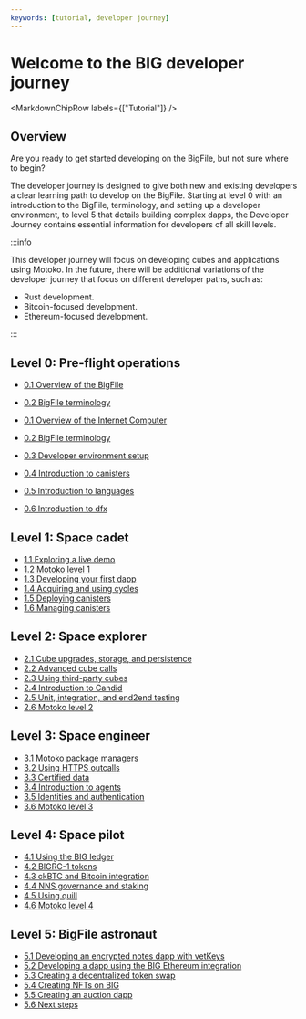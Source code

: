```yaml
---
keywords: [tutorial, developer journey]
---
```



# Welcome to the BIG developer journey

<MarkdownChipRow labels={["Tutorial"]} />

## Overview

Are you ready to get started developing on the BigFile, but not sure where to begin? 

The developer journey is designed to give both new and existing developers a clear learning path to develop on the BigFile. Starting at level 0 with an introduction to the BigFile, terminology, and setting up a developer environment, to level 5 that details building complex dapps, the Developer Journey contains essential information for developers of all skill levels. 


:::info

This developer journey will focus on developing cubes and applications using Motoko. In the future, there will be additional variations of the developer journey that focus on different developer paths, such as:

- Rust development.
- Bitcoin-focused development.
- Ethereum-focused development.

:::

## Level 0: Pre-flight operations


- [0.1 Overview of the BigFile](/docs/current/tutorials/developer-journey/level-0/big-overview )
- [0.2 BigFile terminology](/docs/current/tutorials/developer-journey/level-0/big-terms )
- [0.1 Overview of the Internet Computer](/docs/current/tutorials/developer-journey/level-0/big-overview )
- [0.2 BigFile terminology](/docs/current/tutorials/developer-journey/level-0/big-terms )

- [0.3 Developer environment setup](/docs/current/tutorials/developer-journey/level-0/dev-env )
- [0.4 Introduction to canisters](/docs/current/tutorials/developer-journey/level-0/intro-cubes )
- [0.5 Introduction to languages](/docs/current/tutorials/developer-journey/level-0/intro-languages )
- [0.6 Introduction to dfx](/docs/current/tutorials/developer-journey/level-0/intro-dfx )

## Level 1: Space cadet

- [1.1 Exploring a live demo](/docs/current/tutorials/developer-journey/level-1/1.1-live-demo )
- [1.2 Motoko level 1](/docs/current/tutorials/developer-journey/level-1/1.2-motoko-lvl1 )
- [1.3 Developing your first dapp](/docs/current/tutorials/developer-journey/level-1/1.3-first-dapp )
- [1.4 Acquiring and using cycles](/docs/current/tutorials/developer-journey/level-1/1.4-using-cycles )
- [1.5 Deploying canisters](/docs/current/tutorials/developer-journey/level-1/1.5-deploying-cubes )
- [1.6 Managing canisters](/docs/current/tutorials/developer-journey/level-1/1.6-managing-cubes )


## Level 2: Space explorer

- [2.1 Cube upgrades, storage, and persistence](/docs/current/tutorials/developer-journey/level-2/2.1-storage-persistence )
- [2.2 Advanced cube calls](/docs/current/tutorials/developer-journey/level-2/2.2-advanced-cube-calls )
- [2.3 Using third-party cubes](/docs/current/tutorials/developer-journey/level-2/2.3-third-party-cubes )
- [2.4 Introduction to Candid](/docs/current/tutorials/developer-journey/level-2/2.4-intro-candid )
- [2.5 Unit, integration, and end2end testing](/docs/current/tutorials/developer-journey/level-2/2.5-unit-testing )
- [2.6 Motoko level 2](/docs/current/tutorials/developer-journey/level-2/2.6-motoko-lvl2 )


## Level 3: Space engineer 

- [3.1 Motoko package managers](/docs/current/tutorials/developer-journey/level-3/3.1-package-managers )
- [3.2 Using HTTPS outcalls](/docs/current/tutorials/developer-journey/level-3/3.2-https-outcalls )
- [3.3 Certified data](/docs/current/tutorials/developer-journey/level-3/3.3-certified-data )
- [3.4 Introduction to agents](/docs/current/tutorials/developer-journey/level-3/3.4-intro-to-agents )
- [3.5 Identities and authentication](/docs/current/tutorials/developer-journey/level-3/3.5-identities-and-auth )
- [3.6 Motoko level 3](/docs/current/tutorials/developer-journey/level-3/3.6-motoko-lvl3 )

## Level 4: Space pilot

- [4.1 Using the BIG ledger](/docs/current/tutorials/developer-journey/level-4/4.1-icp-ledger )
- [4.2 BIGRC-1 tokens](/docs/current/tutorials/developer-journey/level-4/4.2-icrc-tokens )
- [4.3 ckBTC and Bitcoin integration](/docs/current/tutorials/developer-journey/level-4/4.3-ckbtc-and-bitcoin )
- [4.4 NNS governance and staking](/docs/current/tutorials/developer-journey/level-4/4.4-nns-governance )
- [4.5 Using quill](/docs/current/tutorials/developer-journey/level-4/4.5-using-quill )
- [4.6 Motoko level 4](/docs/current/tutorials/developer-journey/level-4/4.6-motoko-lvl4 )

## Level 5: BigFile astronaut 

- [5.1 Developing an encrypted notes dapp with vetKeys](/docs/current/tutorials/developer-journey/level-5/5.1-vetKeys-tutorial )
- [5.2 Developing a dapp using the BIG Ethereum integration](/docs/current/tutorials/developer-journey/level-5/5.2-BIG-ETH-tutorial )
- [5.3 Creating a decentralized token swap](/docs/current/tutorials/developer-journey/level-5/5.3-token-swap-tutorial )
- [5.4 Creating NFTs on BIG](/docs/current/tutorials/developer-journey/level-5/5.4-NFT-tutorial )
- [5.5 Creating an auction dapp](/docs/current/tutorials/developer-journey/level-5/5.5-auction-tutorial )
- [5.6 Next steps](/docs/current/tutorials/developer-journey/level-5/5.6-next-steps )
